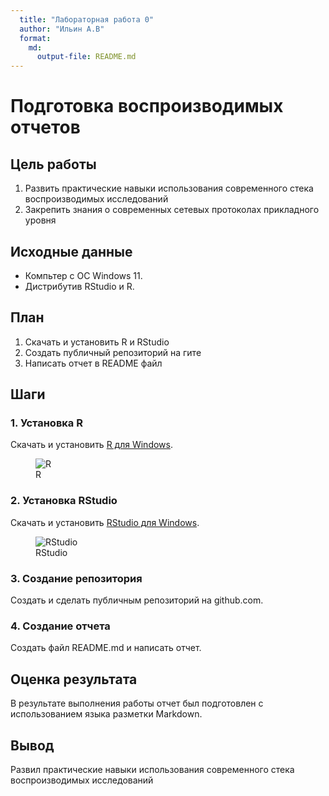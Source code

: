 ```yaml
---
  title: "Лабораторная работа 0"
  author: "Ильин А.В"
  format: 
    md:
      output-file: README.md
---
```


# Подготовка воспроизводимых отчетов

## Цель работы
1. Развить практические навыки использования современного стека воспроизводимых исследований
2. Закрепить знания о современных сетевых протоколах прикладного уровня

## Исходные данные
- Компьтер с ОС Windows 11.
- Дистрибутив RStudio и R.

## План
1. Скачать и установить R и RStudio
2. Создать публичный репозиторий на гите
3. Написать отчет в README файл

## Шаги

### 1. Установка R
Скачать и установить [R для Windows](https://posit.co/download/rstudio-desktop/).

![R](imgs/R.png)

### 2. Установка RStudio
Скачать и установить [RStudio для Windows](https://posit.co/download/rstudio-desktop/).

![RStudio](imgs/RStudio.png)

### 3. Создание репозитория
Создать и сделать публичным репозиторий на github.com.

### 4. Создание отчета
Создать файл README.md и написать отчет.

## Оценка результата
В результате выполнения работы отчет был подготовлен с использованием языка разметки Markdown.

## Вывод
Развил практические навыки использования современного стека воспроизводимых исследований
